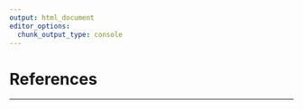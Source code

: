 ```yaml
---
output: html_document
editor_options:
  chunk_output_type: console
---
```

# References

<div id="refs"></div>

---
